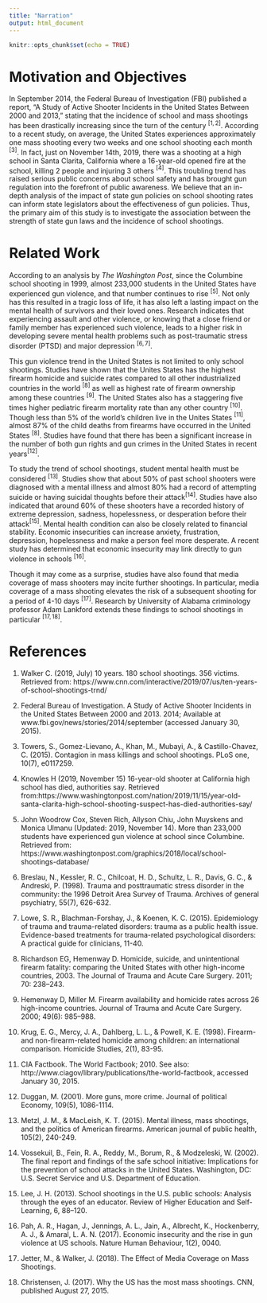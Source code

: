 ```yaml
---
title: "Narration"
output: html_document
---
```


```r
knitr::opts_chunk$set(echo = TRUE)
```

# Motivation and Objectives
In September 2014, the Federal Bureau of Investigation (FBI) published a report, “A Study of Active Shooter Incidents in the United States Between 2000 and 2013,” stating that the incidence of school and mass shootings has been drastically increasing since the turn of the century $^{[1,2]}$. According to a recent study, on average, the United States experiences approximately one mass shooting every two weeks and one school shooting each month $^{[3]}$. In fact, just on November 14th, 2019, there was a shooting at a high school in Santa Clarita, California where a 16-year-old opened fire at the school, killing 2 people and injuring 3 others $^{[4]}$. This troubling trend has raised serious public concerns about school safety and has brought gun regulation into the forefront of public awareness. We believe that an in-depth analysis of the impact of state gun policies on school shooting rates can inform state legislators about the effectiveness of gun policies. Thus, the primary aim of this study is to investigate the association between the strength of state gun laws and the incidence of school shootings. 

# Related Work
According to an analysis by *The Washington Post*, since the Columbine school shooting in 1999, almost 233,000 students in the United States have experienced gun violence, and that number continues to rise $^{[5]}$. Not only has this resulted in a tragic loss of life, it has also left a lasting impact on the mental health of survivors and their loved ones. Research indicates that experiencing assault and other violence, or knowing that a close friend or family member has experienced such violence, leads to a higher risk in developing severe mental health problems such as post-traumatic stress disorder (PTSD) and major depression $^{[6,7]}$.

This gun violence trend in the United States is not limited to only school shootings. Studies have shown that the Unites States has the highest firearm homicide and suicide rates compared to all other industrialized countries in the world $^{[8]}$ as well as highest rate of firearm ownership among these countries $^{[9]}$. The United States also has a staggering five times higher pediatric firearm mortality rate than any other country $^{[10]}$. Though less than 5% of the world's children live in the Unites States $^{[11]}$, almost 87% of the child deaths from firearms have occurred in the United States $^{[8]}$. Studies have found that there has been a significant increase in the number of both gun rights and gun crimes in the United States in recent years$^{[12]}$.

To study the trend of school shootings, student mental health must be considered $^{[13]}$. Studies show that about 50% of past school shooters were diagnosed with a mental illness and almost 80% had a record of attempting suicide or having suicidal thoughts before their attack$^{[14]}$. Studies have also indicated that around 60% of these shooters have a recorded history of extreme depression, sadness, hopelessness, or desperation before their attack$^{[15]}$. Mental health condition can also be closely related to financial stability. Economic insecurities can increase anxiety, frustration, depression, hopelessness and make a person feel more desperate. A recent study has determined that economic insecurity may link directly to gun violence in schools $^{[16]}$.

Though it may come as a surprise, studies have also found that media coverage of mass shooters may incite further shootings. In particular, media coverage of a mass shooting elevates the risk of a subsequent shooting for a period of 4-10 days $^{[17]}$. Research by University of Alabama criminology professor Adam Lankford extends these findings to school shootings in particular $^{[17,18]}$.


# References
1. Walker C. (2019, July) 10 years. 180 school shootings. 356 victims. Retrieved from: https://www.cnn.com/interactive/2019/07/us/ten-years-of-school-shootings-trnd/ 

2. Federal Bureau of Investigation. A Study of Active Shooter Incidents in the United States Between 2000 and 2013. 2014; Available at www.fbi.gov/news/stories/2014/september (accessed January 30, 2015).

3. Towers, S., Gomez-Lievano, A., Khan, M., Mubayi, A., & Castillo-Chavez, C. (2015). Contagion in mass killings and school shootings. PLoS one, 10(7), e0117259.

4. Knowles H (2019, November 15) 16-year-old shooter at California high school has died, authorities say. Retrieved from:https://www.washingtonpost.com/nation/2019/11/15/year-old-santa-clarita-high-school-shooting-suspect-has-died-authorities-say/

5. John Woodrow Cox, Steven Rich, Allyson Chiu, John Muyskens and Monica Ulmanu (Updated: 2019, November 14). More than 233,000 students have experienced gun violence at school since Columbine. Retrieved from: https://www.washingtonpost.com/graphics/2018/local/school-shootings-database/

6. Breslau, N., Kessler, R. C., Chilcoat, H. D., Schultz, L. R., Davis, G. C., & Andreski, P. (1998). Trauma and posttraumatic stress disorder in the community: the 1996 Detroit Area Survey of Trauma. Archives of general psychiatry, 55(7), 626-632.

7. Lowe, S. R., Blachman-Forshay, J., & Koenen, K. C. (2015). Epidemiology of trauma and trauma-related disorders: trauma as a public health issue. Evidence-based treatments for trauma-related psychological disorders: A practical guide for clinicians, 11-40.

8. Richardson EG, Hemenway D. Homicide, suicide, and unintentional firearm fatality: comparing the United States with other high-income countries, 2003. The Journal of Trauma and Acute Care Surgery. 2011; 70: 238–243.

9. Hemenway D, Miller M. Firearm availability and homicide rates across 26 high-income countries. Journal of Trauma and Acute Care Surgery. 2000; 49(6): 985–988.

10. Krug, E. G., Mercy, J. A., Dahlberg, L. L., & Powell, K. E. (1998). Firearm-and non-firearm-related homicide among children: an international comparison. Homicide Studies, 2(1), 83-95. 

11. CIA Factbook. The World Factbook; 2010. See also: http://www.ciagov/library/publications/the-world-factbook, accessed January 30, 2015.

12. Duggan, M. (2001). More guns, more crime. Journal of political Economy, 109(5), 1086-1114.

13. Metzl, J. M., & MacLeish, K. T. (2015). Mental illness, mass shootings, and the politics of American firearms. American journal of public health, 105(2), 240-249.

14. Vossekuil, B., Fein, R. A., Reddy, M., Borum, R., & Modzeleski, W. (2002). The final report and findings of the safe school initiative: Implications for the prevention of school attacks in the United States. Washington, DC: U.S. Secret Service and U.S. Department of Education.

15. Lee, J. H. (2013). School shootings in the U.S. public schools: Analysis through the eyes of an educator. Review of Higher Education and Self-Learning, 6, 88–120.

16. Pah, A. R., Hagan, J., Jennings, A. L., Jain, A., Albrecht, K., Hockenberry, A. J., & Amaral, L. A. N. (2017). Economic insecurity and the rise in gun violence at US schools. Nature Human Behaviour, 1(2), 0040.

17. Jetter, M., & Walker, J. (2018). The Effect of Media Coverage on Mass Shootings.

18. Christensen, J. (2017). Why the US has the most mass shootings. CNN, published August 27, 2015.




